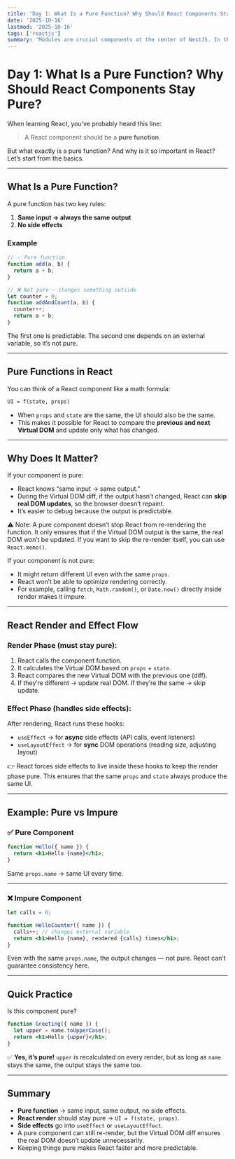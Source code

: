 ```yaml
---
title: 'Day 1: What Is a Pure Function? Why Should React Components Stay Pure?'
date: '2025-10-16'
lastmod: '2025-10-16'
tags: ['reactjs']
summary: 'Modules are crucial components at the center of NestJS. In this post, we will take a closer look at what modules are in NestJS.'
---
```



# **Day 1: What Is a Pure Function? Why Should React Components Stay Pure?**

When learning React, you’ve probably heard this line:

> A React component should be a **pure function**.

But what exactly is a pure function?
And why is it so important in React?
Let’s start from the basics.

---

## **What Is a Pure Function?**

A pure function has two key rules:

1. **Same input → always the same output**
2. **No side effects**

### Example

```js
// ✅ Pure function
function add(a, b) {
  return a + b;
}

// ❌ Not pure – changes something outside
let counter = 0;
function addAndCount(a, b) {
  counter++;
  return a + b;
}
```

The first one is predictable.
The second one depends on an external variable, so it’s not pure.

---

## **Pure Functions in React**

You can think of a React component like a math formula:

```txt
UI = f(state, props)
```

* When `props` and `state` are the same, the UI should also be the same.
* This makes it possible for React to compare the **previous and next Virtual DOM** and update only what has changed.

---

## **Why Does It Matter?**

If your component is pure:

* React knows “same input → same output.”
* During the Virtual DOM diff, if the output hasn’t changed, React can **skip real DOM updates**, so the browser doesn’t repaint.
* It’s easier to debug because the output is predictable.

⚠️ Note: A pure component doesn’t stop React from re-rendering the function.
It only ensures that if the Virtual DOM output is the same, the real DOM won’t be updated.
If you want to skip the re-render itself, you can use `React.memo()`.

If your component is not pure:

* It might return different UI even with the same `props`.
* React won’t be able to optimize rendering correctly.
* For example, calling `fetch`, `Math.random()`, or `Date.now()` directly inside render makes it impure.

---

## **React Render and Effect Flow**

### **Render Phase (must stay pure):**

1. React calls the component function.
2. It calculates the Virtual DOM based on `props` + `state`.
3. React compares the new Virtual DOM with the previous one (diff).
4. If they’re different → update real DOM.
   If they’re the same → skip update.

### **Effect Phase (handles side effects):**

After rendering, React runs these hooks:

* `useEffect` → for **async** side effects (API calls, event listeners)
* `useLayoutEffect` → for **sync** DOM operations (reading size, adjusting layout)

👉 React forces side effects to live inside these hooks to keep the render phase pure.
This ensures that the same `props` and `state` always produce the same UI.

---

## **Example: Pure vs Impure**

### ✅ **Pure Component**

```jsx
function Hello({ name }) {
  return <h1>Hello {name}</h1>;
}
```

Same `props.name` → same UI every time.

---

### ❌ **Impure Component**

```jsx
let calls = 0;

function HelloCounter({ name }) {
  calls++; // changes external variable
  return <h1>Hello {name}, rendered {calls} times</h1>;
}
```

Even with the same `props.name`, the output changes — not pure.
React can’t guarantee consistency here.

---

## **Quick Practice**

Is this component pure?

```jsx
function Greeting({ name }) {
  let upper = name.toUpperCase();
  return <h1>Hello {upper}</h1>;
}
```

✅ **Yes, it’s pure!**
`upper` is recalculated on every render, but as long as `name` stays the same, the output stays the same too.

---

## **Summary**

* **Pure function** → same input, same output, no side effects.
* **React render** should stay pure → `UI = f(state, props)`.
* **Side effects** go into `useEffect` or `useLayoutEffect`.
* A pure component can still re-render, but the Virtual DOM diff ensures the real DOM doesn’t update unnecessarily.
* Keeping things pure makes React faster and more predictable.
